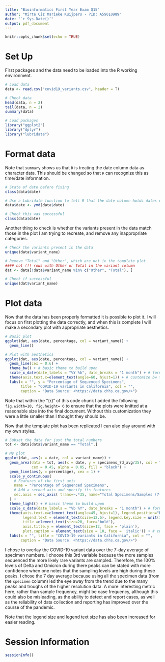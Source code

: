 ```yaml
---
title: "Bioinformatics First Year Exam Q15"
author: "Mirte Ciz Marieke Kuijpers - PID: A59010989"
date: "`r Sys.Date()`"
output: pdf_document
---
```


```r
knitr::opts_chunk$set(echo = TRUE)
```

# Set Up

First packages and the data need to be loaded into the R working environment.

```r
# Load data
data <- read.csv("covid19_variants.csv", header = T)

# Check data
head(data, n = 2)
tail(data, n = 2)
summary(data)

# Load packages
library("ggplot2")
library("dplyr")
library("lubridate")

```


# Format data

Note that `summary` shows us that `R` is treating the date column data as character data. This should be changed so that `R` can recognize this as time/date information.

```r
# State of date before fixing
class(data$date)

# Use a Lubridate function to tell R that the date column holds dates not characters
data$date <- ymd(data$date)

# Check this was successful
class(data$date)

```
Another thing to check is whether the variants present in the data match those in the plot I am trying to recreate, and remove any inappropriate categories.

```r
# Check the variants present in the data
unique(data$variant_name)

# Remove "Total" and "Other", which are not in the template plot
#### not (!) rows with Other or Total in the variant column
dat <- data[!data$variant_name %in% c("Other", "Total"), ] 

# Check if successful
unique(dat$variant_name)
```



# Plot data

Now that the data has been properly formatted it is possible to plot it. I will focus on first plotting the data correctly, and when this is complete I will make a secondary plot with appropriate aesthetics.

```r
# Basic plot
ggplot(dat, aes(date, percentage, col = variant_name)) +
  geom_line()

# Plot with aesthetics
ggplot(dat, aes(date, percentage, col = variant_name)) +
  geom_line(cex = 0.6) +
  theme_bw() + # basic theme to build upon
  scale_x_date(date_labels = "%Y %b", date_breaks = "1 month") + # format axis
  theme(axis.text.x=element_text(angle=60, hjust=1)) + # customize bw theme
  labs(x = "", y = "Percentage of Sequenced Specimens", 
       title = "COVID-19 variants in California", col = "", 
       caption = "Data Source: <https://data.chhs.ca.gov/>") 

```

Note that within the "{r}" of this code chunk I added the following `fig.width=10, fig.height= 6` to ensure that the plots were knitted at a reasonable size into the final document. Without this customization they were a little smaller than I thought they should be.

Now that the template plot has been replicated I can also play around with my own styles.

```r
# Subset the data for just the total numbers
tot <- data[data$variant_name == "Total",]

# My plot
ggplot(dat, aes(x = date, col = variant_name)) +
  geom_area(data = tot, aes(x = date, y = specimens_7d_avg/35), col = "navy", 
            cex = 0.45, alpha = 0.05, fill = "black") +
  geom_line(aes(y = percentage), cex = 1) +
  scale_y_continuous(
    # Features of the first axis
    name = "Percentage of Sequenced Specimens",
    # Add a second axis and specify its features
    sec.axis = sec_axis( trans=~.*35, name="Total Specimens/Samples (7-day average)")
  ) + 
  theme_light() + # basic theme to build upon
  scale_x_date(date_labels = "%b %Y", date_breaks = "1 month") + # format axis
  theme(axis.text.x=element_text(angle=45, hjust=1), legend.position="bottom",
        legend.text = element_text(size=12.5), legend.key.size = unit(1.35, 'cm'),
        title =element_text(size=20, face='bold'),
        axis.title.y = element_text(size=12, face = 'plain'),
        plot.caption = element_text(size = 10, face = 'italic')) + # customize bw theme
  labs(x = "", title = "COVID-19 variants in California", col = "", 
       caption = "Data Source: <https://data.chhs.ca.gov/>") 
```
I chose to overlay the COVID-19 variant data over the 7-day average of specimen numbers. I choose this 3rd variable because the more samples sequenced the more likely rare variants are sampled. Therefore, the 100% levels of Delta and Omicron during there peaks can be stated with more confidence when one notes that the sampling levels are high during these peaks. I chose the 7 day average because using all the specimen data (from the `specimen` column) led the eye away from the trend due to the many peaks and troughs of the higher resolution data. A more interesting metric here, rather than sample frequency, might be case frequency, although this could also be misleading, as the ability to detect and report cases, as well as the reliability of data collection and reporting has improved over the course of the pandemic.

Note that the legend size and legend text size has also been increased for easier reading.

# Session Information

```r
sessionInfo()
```

















